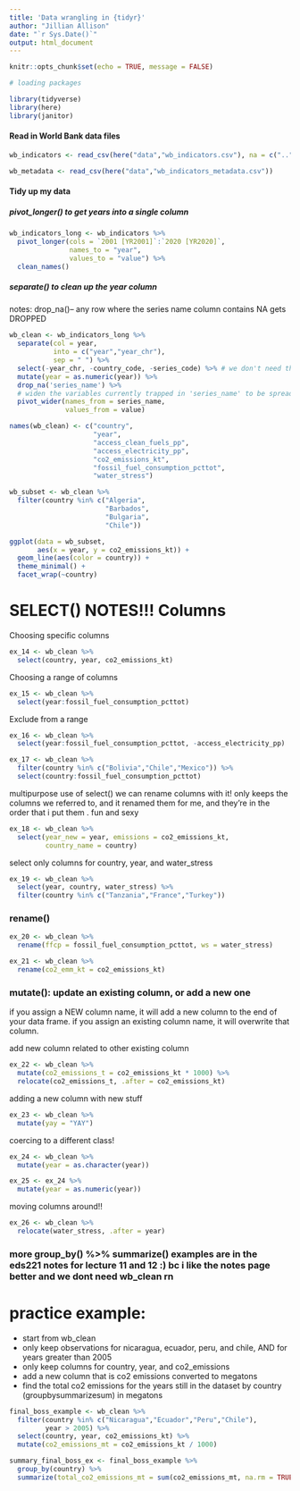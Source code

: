 ```yaml
---
title: 'Data wrangling in {tidyr}'
author: "Jillian Allison"
date: "`r Sys.Date()`"
output: html_document
---
```


```r
knitr::opts_chunk$set(echo = TRUE, message = FALSE)

# loading packages 

library(tidyverse)
library(here)
library(janitor)

```

#### Read in World Bank data files 

```r
wb_indicators <- read_csv(here("data","wb_indicators.csv"), na = c("..", ""))

wb_metadata <- read_csv(here("data","wb_indicators_metadata.csv"))

```

#### Tidy up my data 

##### pivot_longer() to get years into a single column
```r
wb_indicators_long <- wb_indicators %>% 
  pivot_longer(cols = `2001 [YR2001]`:`2020 [YR2020]`, 
               names_to = "year",
               values_to = "value") %>% 
  clean_names() 
```

##### separate() to clean up the year column 
notes: drop_na()-- any row where the series name column contains NA gets DROPPED 
```r
wb_clean <- wb_indicators_long %>%  
  separate(col = year,
           into = c("year","year_chr"),
           sep = " ") %>% 
  select(-year_chr, -country_code, -series_code) %>% # we don't need the annoying [YR 2001] thing
  mutate(year = as.numeric(year)) %>% 
  drop_na('series_name') %>% 
  # widen the variables currently trapped in 'series_name' to be spread across multiple columns, and get the values that populated the columns from 'indicator_value' 
  pivot_wider(names_from = series_name, 
              values_from = value)

names(wb_clean) <- c("country",
                     "year",
                     "access_clean_fuels_pp",
                     "access_electricity_pp",
                     "co2_emissions_kt",
                     "fossil_fuel_consumption_pcttot",
                     "water_stress")

wb_subset <- wb_clean %>% 
  filter(country %in% c("Algeria",
                        "Barbados",
                        "Bulgaria",
                        "Chile"))

ggplot(data = wb_subset, 
       aes(x = year, y = co2_emissions_kt)) +
  geom_line(aes(color = country)) + 
  theme_minimal() + 
  facet_wrap(~country)
```


# SELECT() NOTES!!! Columns 

Choosing specific columns 
```r
ex_14 <- wb_clean %>% 
  select(country, year, co2_emissions_kt)
```

Choosing a range of columns
```r
ex_15 <- wb_clean %>% 
  select(year:fossil_fuel_consumption_pcttot)
```

Exclude from a range
```r
ex_16 <- wb_clean %>% 
  select(year:fossil_fuel_consumption_pcttot, -access_electricity_pp)
```


```r
ex_17 <- wb_clean %>% 
  filter(country %in% c("Bolivia","Chile","Mexico")) %>%
  select(country:fossil_fuel_consumption_pcttot)
```

multipurpose use of select() we can rename columns with it! only keeps the columns we referred to, and it renamed them for me, and they're in the order that i put them . fun and sexy 
```r
ex_18 <- wb_clean %>% 
  select(year_new = year, emissions = co2_emissions_kt, 
         country_name = country)
```

select only columns for country, year, and water_stress
```r
ex_19 <- wb_clean %>% 
  select(year, country, water_stress) %>% 
  filter(country %in% c("Tanzania","France","Turkey"))
```

### rename()
```r
ex_20 <- wb_clean %>% 
  rename(ffcp = fossil_fuel_consumption_pcttot, ws = water_stress)

ex_21 <- wb_clean %>% 
  rename(co2_emm_kt = co2_emissions_kt)
```

### mutate(): update an existing column, or add a new one 

if you assign a NEW column name, it will add a new column to the end of your data frame. if you assign an existing column name, it will overwrite that column. 

add new column related to other existing column
```r
ex_22 <- wb_clean %>% 
  mutate(co2_emissions_t = co2_emissions_kt * 1000) %>% 
  relocate(co2_emissions_t, .after = co2_emissions_kt)
```

adding a new column with new stuff
```r
ex_23 <- wb_clean %>% 
  mutate(yay = "YAY")
```

coercing to a different class! 
```r
ex_24 <- wb_clean %>% 
  mutate(year = as.character(year))
```

```r
ex_25 <- ex_24 %>% 
  mutate(year = as.numeric(year))
```

moving columns around!! 
```r
ex_26 <- wb_clean %>% 
  relocate(water_stress, .after = year)
```


### more group_by() %>% summarize() examples are in the eds221 notes for lecture 11 and 12 :) bc i like the notes page better and we dont need wb_clean rn


# practice example: 
- start from wb_clean 
- only keep observations for nicaragua, ecuador, peru, and chile, AND for years greater than 2005
- only keep columns for country, year, and co2_emissions 
- add a new column that is co2 emissions converted to megatons 
- find the total co2 emissions for the years still in the dataset by country (groupbysummarizesum) in megatons
```r
final_boss_example <- wb_clean %>% 
  filter(country %in% c("Nicaragua","Ecuador","Peru","Chile"), 
         year > 2005) %>% 
  select(country, year, co2_emissions_kt) %>% 
  mutate(co2_emissions_mt = co2_emissions_kt / 1000)

summary_final_boss_ex <- final_boss_example %>% 
  group_by(country) %>% 
  summarize(total_co2_emissions_mt = sum(co2_emissions_mt, na.rm = TRUE))
```




